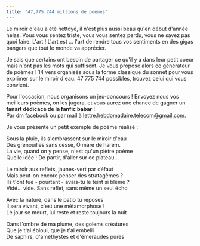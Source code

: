 ```yaml
---
title: "47,775 744 millions de poèmes"
---
```



<Poeme />


Le miroir d'eau a été nettoyé, il n'est plus aussi beau qu'en début d'année hélas. Vous vous sentez triste, vous vous sentez perdu, vous ne savez pas quoi faire. L'art ! L'art est ... l'art de rendre tous vos sentiments en des gigas bangers que tout le monde va apprécier.

Je sais que certains ont besoin de partager ce qu'il y a dans leur petit coeur mais n'ont pas les mots qui suffisent. Je vous propose alors ce générateur de poèmes ! 14 vers organisés sous la forme classique du sonnet pour vous exprimer sur le miroir d'eau. 47 775 744 possibles, trouvez celui qui vous convient.

Pour l'occasion, nous organisons un jeu-concours ! Envoyez nous vos meilleurs poèmes, on les jugera, et vous aurez une chance de gagner un <b>fanart dédicacé de la fanfic babar</b> ! <br />
Par dm facebook ou par mail à <a href="mailto:lettre.hebdomadaire.telecom@gmail.com" >lettre.hebdomadaire.telecom@gmail.com</a>.

Je vous présente un petit exemple de poème réalisé :

Sous la pluie, ils s'embrassent sur le miroir d'eau  
Des grenouilles sans cesse, Ô mare de harem.  
La vie, quand on y pense, n'est qu'un piètre poème  
Quelle idée ! De partir, d'aller sur ce plateau...  

Le miroir aux reflets, jaunes-vert par défaut  
Mais peut-on encore penser des stratagèmes ?  
Ils t'ont tué - pourtant - avais-tu le teint si blême ?  
Vidé... vide. Sans reflet, sans même un seul écho

Avec la nature, dans le patio tu reposes  
Il sera vivant, c'est une métamorphose !  
Le jour se meurt, lui reste et reste toujours la nuit

Dans l'ombre de ma plume, des golems créatures  
Que je t'ai ébloui, que je t'ai embelli  
De saphirs, d'améthystes et d'émeraudes pures  